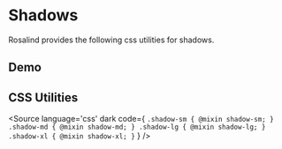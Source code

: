 
<Meta title="Docs/Developers/CSS Utilities/Shadows"/>

# Shadows

Rosalind provides the following css utilities for shadows.

## Demo
<div className="flex">
<Story of={ShadowStories.Small}/>
<Story of={ShadowStories.Medium}/>
<Story of={ShadowStories.Large}/>
<Story of={ShadowStories.XLarge}/>
</div>

## CSS Utilities
<Source
  language='css'
  dark
  code={
`.shadow-sm {
  @mixin shadow-sm;
}
.shadow-md {
  @mixin shadow-md;
}
.shadow-lg {
  @mixin shadow-lg;
}
.shadow-xl {
  @mixin shadow-xl;
}`
  }
/>